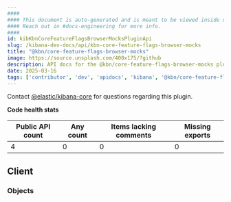 ```yaml
---
####
#### This document is auto-generated and is meant to be viewed inside our experimental, new docs system.
#### Reach out in #docs-engineering for more info.
####
id: kibKbnCoreFeatureFlagsBrowserMocksPluginApi
slug: /kibana-dev-docs/api/kbn-core-feature-flags-browser-mocks
title: "@kbn/core-feature-flags-browser-mocks"
image: https://source.unsplash.com/400x175/?github
description: API docs for the @kbn/core-feature-flags-browser-mocks plugin
date: 2025-03-16
tags: ['contributor', 'dev', 'apidocs', 'kibana', '@kbn/core-feature-flags-browser-mocks']
---
```




Contact [@elastic/kibana-core](https://github.com/orgs/elastic/teams/kibana-core) for questions regarding this plugin.

**Code health stats**

| Public API count  | Any count | Items lacking comments | Missing exports |
|-------------------|-----------|------------------------|-----------------|
| 4 | 0 | 0 | 0 |

## Client

### Objects
<DocDefinitionList data={kbnCoreFeatureFlagsBrowserMocksObj.client.objects}/>

